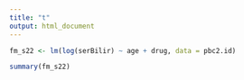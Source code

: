 ```yaml
---
title: "t"
output: html_document
---
```


```r
fm_s22 <- lm(log(serBilir) ~ age + drug, data = pbc2.id)

summary(fm_s22)
```
